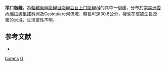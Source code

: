 {{Speciesbox
| taxon = Gnathodolus bidens
| binomial_authority = [[Myers|Myers]], 1927
| status = NE
| status_system = IUCN3.1
}}
'''頜口脂鯉'''，為[[輻鰭魚綱|輻鰭魚綱]][[脂鯉目|脂鯉目]][[脂鯉亞目|脂鯉亞目]][[上口脂鯉科|上口脂鯉科]]的其中一個[[種|種]]，分布於[[南美洲|南美洲]][[委內瑞拉|委內瑞拉]][[奧里諾科河|奧里諾科河]]及Casiquiare河流域，體長可達30.6公分，棲息在植被生長茂密的水域，生活習性不明。

==参考文献==
{{refbegin}}
*{{FishBase_species|genus=Gnathodolus|species=bidens|year=2013|month=8}}
{{refend}}
{{魚類小作品}}

{{Taxonbar}}
[[Category:頜口脂鯉屬|bidens]]
[[Category:1927年描述的魚類|G]]